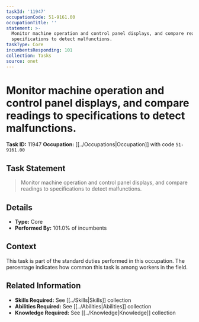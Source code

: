 ```yaml
---
taskId: '11947'
occupationCode: 51-9161.00
occupationTitle: ''
statement: >-
  Monitor machine operation and control panel displays, and compare readings to
  specifications to detect malfunctions.
taskType: Core
incumbentsResponding: 101
collection: Tasks
source: onet
---
```

# Monitor machine operation and control panel displays, and compare readings to specifications to detect malfunctions.

**Task ID:** 11947
**Occupation:** [[../Occupations|Occupation]] with code `51-9161.00`

## Task Statement

> Monitor machine operation and control panel displays, and compare readings to specifications to detect malfunctions.

## Details

- **Type:** Core
- **Performed By:** 101.0% of incumbents

## Context

This task is part of the standard duties performed in this occupation. The percentage indicates how common this task is among workers in the field.

## Related Information

- **Skills Required:** See [[../Skills|Skills]] collection
- **Abilities Required:** See [[../Abilities|Abilities]] collection
- **Knowledge Required:** See [[../Knowledge|Knowledge]] collection

